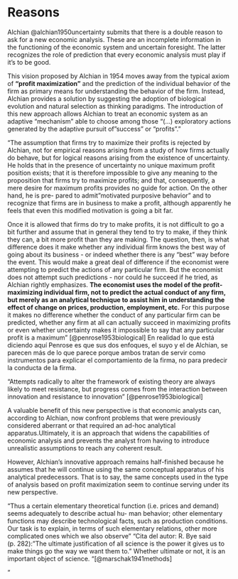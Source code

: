 # Reasons

Alchian @alchian1950uncertainty submits that there is a double reason to ask for a new economic analysis. These are an incomplete information in the functioning of the economic system and uncertain foresight. The latter recognizes the role of prediction that every economic analysis must play if it's to be good.

This vision proposed by Alchian in 1954 moves away from the typical axiom of **"profit maximization"** and the prediction of the individual behavior of the firm as primary means for understanding the behavior of the firm. Instead, Alchian provides a solution by suggesting the adoption of biological evolution and natural selection as thinking paradigms. The introduction of this new approach allows Alchian to treat an economic system as an adaptive "mechanism" able to choose among those "(...) exploratory actions generated by the adaptive pursuit of"success" or "profits"."

"The assumption that firms try to maximize their profits is rejected by Alchian, not for empirical reasons arising from a study of how firms actually do behave, but for logical reasons arising from the existence of uncertainty. He holds that in the presence of uncertainty no unique maximum profit position exists; that it is therefore impossible to give any meaning to the proposition that firms try to maximize profits; and that, consequently, a mere desire for maximum profits provides no guide for action. On the other hand, he is pre- pared to admit "motivated purposive behavior" and to recognize that firms are in business to make a profit, although apparently he feels that even this modified motivation is going a bit far. 

Once it is allowed that firms do try to make profits, it is not difficult to go a bit further and assume that in general they tend to try to make, if they think they can, a bit more profit than they are making. The question, then, is what difference does it make whether any individual firm knows the best way of going about its business - or indeed whether there is any "best" way before the event. This would make a great deal of difference if the economist were attempting to predict the actions of any particular firm. But the economist does not attempt such predictions - nor could he succeed if he tried, as Alchian rightly emphasizes. **The economist uses the model of the profit-maximizing individual firm, not to predict the actual conduct of any firm, but merely as an analytical technique to assist him in understanding the effect of change on prices, production, employment, etc.** For this purpose it makes no difference whether the conduct of any particular firm can be predicted, whether any firm at all can actually succeed in maximizing profits or even whether uncertainty makes it impossible to say that any particular profit is a maximum" [@penrose1953biological] En realidad lo que está diciendo aquí Penrose es que sus dos enfoques, el suyo y el de Alchian, se parecen más de lo que parece porque ambos tratan de servir como instrumentos para explicar el comportamiento de la firma, no para predecir la conducta de la firma.

"Attempts radically to alter the framework of existing theory are always likely to meet resistance, but progress comes from the interaction between innovation and resistance to innovation" [@penrose1953biological]

A valuable benefit of this new perspective is that economic analysts can, according to Alchian, now confront problems that were previously considered aberrant or that required an ad-hoc analytical apparatus.Ultimately, it is an approach that widens the capabilities of economic analysis and prevents the analyst from having to introduce unrealistic assumptions to reach any coherent result.

However, Alchian's innovative approach remains half-finished because he assumes that he will continue using the same conceptual apparatus of his analytical predecessors. That is to say, the same concepts used in the type of analysis based on profit maximization seem to continue serving under its new perspective.

"Thus a certain elementary theoretical function (i.e. prices and demand) seems adequately to describe actual hu- man behavior; other elementary functions may describe technological facts, such as production conditions. Our task is to explain, in terms of such elementary relations, other more complicated ones which we also observe" "Cita del autor: R. Bye said (p. 282): "The ultimate justification of all science is the power it gives us to make things go the way we want them to." Whether ultimate or not, it is an important object of science. "[@marschak1941methods]

"
